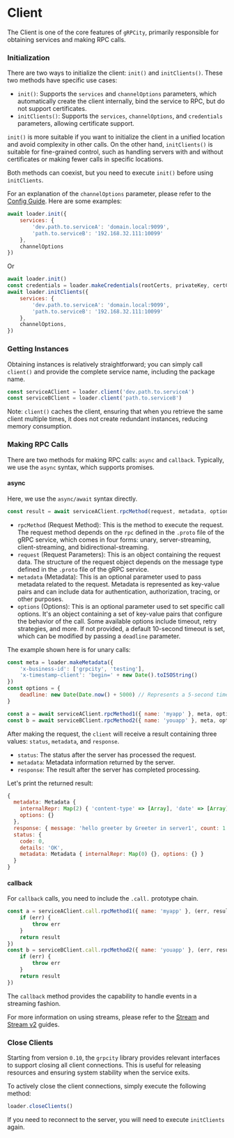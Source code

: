 # Client

The Client is one of the core features of `gRPCity`, primarily responsible for obtaining services and making RPC calls.

### Initialization

There are two ways to initialize the client: `init()` and `initClients()`. These two methods have specific use cases:

- `init()`: Supports the `services` and `channelOptions` parameters, which automatically create the client internally, bind the service to RPC, but do not support certificates.
- `initClients()`: Supports the `services`, `channelOptions`, and `credentials` parameters, allowing certificate support.

`init()` is more suitable if you want to initialize the client in a unified location and avoid complexity in other calls. On the other hand, `initClients()` is suitable for fine-grained control, such as handling servers with and without certificates or making fewer calls in specific locations.

Both methods can coexist, but you need to execute `init()` before using `initClients`.

For an explanation of the `channelOptions` parameter, please refer to the [Config Guide](/en/guide/config). Here are some examples:

```js
await loader.init({
    services: {
        'dev.path.to.serviceA': 'domain.local:9099',
        'path.to.serviceB': '192.168.32.111:10099'
    },
    channelOptions
})
```

Or

```js
await loader.init()
const credentials = loader.makeCredentials(rootCerts, privateKey, certChain, verifyOptions)
await loader.initClients({
    services: {
        'dev.path.to.serviceA': 'domain.local:9099',
        'path.to.serviceB': '192.168.32.111:10099'
    },
    channelOptions,
})
```

### Getting Instances

Obtaining instances is relatively straightforward; you can simply call `client()` and provide the complete service name, including the package name.

```js
const serviceAClient = loader.client('dev.path.to.serviceA')
const serviceBClient = loader.client('path.to.serviceB')
```

Note: `client()` caches the client, ensuring that when you retrieve the same client multiple times, it does not create redundant instances, reducing memory consumption.

### Making RPC Calls

There are two methods for making RPC calls: `async` and `callback`. Typically, we use the `async` syntax, which supports promises.

#### async

Here, we use the `async/await` syntax directly.

```js
const result = await serviceAClient.rpcMethod(request, metadata, options)
```

- `rpcMethod` (Request Method): This is the method to execute the request. The request method depends on the `rpc` defined in the `.proto` file of the gRPC service, which comes in four forms: unary, server-streaming, client-streaming, and bidirectional-streaming.
- `request` (Request Parameters): This is an object containing the request data. The structure of the request object depends on the message type defined in the `.proto` file of the gRPC service.
- `metadata` (Metadata): This is an optional parameter used to pass metadata related to the request. Metadata is represented as key-value pairs and can include data for authentication, authorization, tracing, or other purposes.
- `options` (Options): This is an optional parameter used to set specific call options. It's an object containing a set of key-value pairs that configure the behavior of the call. Some available options include timeout, retry strategies, and more. If not provided, a default 10-second timeout is set, which can be modified by passing a `deadline` parameter.

The example shown here is for unary calls:
```js
const meta = loader.makeMetadata({
    'x-business-id': ['grpcity', 'testing'],
    'x-timestamp-client': 'begin=' + new Date().toISOString()
})
const options = {
    deadline: new Date(Date.now() + 5000) // Represents a 5-second timeout from the current time.
}

const a = await serviceAClient.rpcMethod1({ name: 'myapp' }, meta, options)
const b = await serviceBClient.rpcMethod2({ name: 'youapp' }, meta, options)
```

After making the request, the `client` will receive a result containing three values: `status`, `metadata`, and `response`.
- `status`: The status after the server has processed the request.
- `metadata`: Metadata information returned by the server.
- `response`: The result after the server has completed processing.

Let's print the returned result:

```js
{
  metadata: Metadata {
    internalRepr: Map(2) { 'content-type' => [Array], 'date' => [Array] },
    options: {}
  },
  response: { message: 'hello greeter by Greeter in server1', count: 1 },
  status: {
    code: 0,
    details: 'OK',
    metadata: Metadata { internalRepr: Map(0) {}, options: {} }
  }
}
```

#### callback

For `callback` calls, you need to include the `.call.` prototype chain.

```js
const a = serviceAClient.call.rpcMethod1({ name: 'myapp' }, (err, result) => {
    if (err) {
        throw err
    }
    return result
})
const b = serviceBClient.call.rpcMethod2({ name: 'youapp' }, (err, result) => {
    if (err) {
        throw err
    }
    return result
})
```

The `callback` method provides the capability to handle events in a streaming fashion.

For more information on using streams, please refer to the [Stream](/en/guide/stream) and [Stream v2](/en/guide/stream-v2) guides.

### Close Clients

Starting from version `0.10`, the `grpcity` library provides relevant interfaces to support closing all client connections. This is useful for releasing resources and ensuring system stability when the service exits.

To actively close the client connections, simply execute the following method:
```js
loader.closeClients()
```

If you need to reconnect to the server, you will need to execute `initClients` again.
